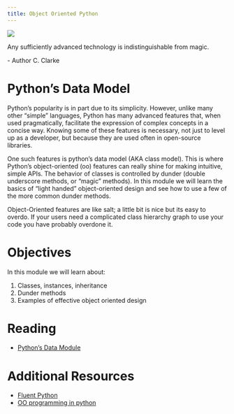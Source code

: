 ```yaml
---
title: Object Oriented Python
---
```

![](../../images/cyber_punk_streets.png)

:::{.callout-note appearance="minimal"}
Any sufficiently advanced technology is indistinguishable from magic.

\- Author C. Clarke
:::

# Python's Data Model

Python's popularity is in part due to its simplicity. However, unlike many other "simple" languages,
Python has many advanced features that, when used pragmatically, facilitate the expression of complex
concepts in a concise way. Knowing some of these features is necessary, not just to level up as a developer,
but because they are used often in open-source libraries.

One such features is python's data model (AKA class model). This is where Python's object-oriented (oo) features
can really shine for making intuitive, simple APIs. The behavior of classes is controlled by dunder
(double underscore methods, or "magic" methods). In this module we will learn the basics of "light handed" 
object-oriented design and see how to use a few of the more common dunder methods.

:::{.callout-warning}
Object-Oriented features are like salt; a little bit is nice but its easy to overdo. If your users need 
a complicated class hierarchy graph to use your code you have probably overdone it.
:::

# Objectives

In this module we will learn about:

1. Classes, instances, inheritance
2. Dunder methods
3. Examples of effective object oriented design


# Reading

 - [Python's Data Module](https://davidbpython.com/advanced_python/slides/handout-61-3.html)

# Additional Resources

 - [Fluent Python](https://www.oreilly.com/library/view/fluent-python-2nd/9781492056348/)
 - [OO programming in python](https://realpython.com/python3-object-oriented-programming/)
